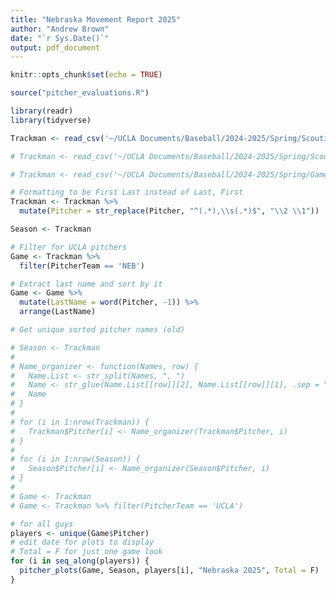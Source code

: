 ---
title: "Nebraska Movement Report 2025"
author: "Andrew Brown"
date: "`r Sys.Date()`"
output: pdf_document
---

```{r setup, include = FALSE, echo = FALSE}
knitr::opts_chunk$set(echo = TRUE)
```

```{r, echo = FALSE, include = FALSE}
source("pitcher_evaluations.R")
```

```{r, echo = FALSE, include = FALSE, message = FALSE}
library(readr)
library(tidyverse)

Trackman <- read_csv('~/UCLA Documents/Baseball/2024-2025/Spring/Scouting/Weekend/Nebraska/CSVs/Nebraska.csv')

# Trackman <- read_csv('~/UCLA Documents/Baseball/2024-2025/Spring/Scouting/Midweek/UC Irvine/CSVs/UC Irvine.csv')

# Trackman <- read_csv('~/UCLA Documents/Baseball/2024-2025/Spring/Game_CSVs/3_11_UCI.csv')

# Formatting to be First Last instead of Last, First
Trackman <- Trackman %>%
  mutate(Pitcher = str_replace(Pitcher, "^(.*),\\s(.*)$", "\\2 \\1"))

Season <- Trackman

# Filter for UCLA pitchers
Game <- Trackman %>%
  filter(PitcherTeam == 'NEB')

# Extract last name and sort by it
Game <- Game %>%
  mutate(LastName = word(Pitcher, -1)) %>%
  arrange(LastName)

# Get unique sorted pitcher names (old)

# Season <- Trackman
# 
# Name_organizer <- function(Names, row) {
#   Name.List <- str_split(Names, ", ")
#   Name <- str_glue(Name.List[[row]][2], Name.List[[row]][1], .sep = " ")
#   Name
# }
# 
# for (i in 1:nrow(Trackman)) {
#   Trackman$Pitcher[i] <- Name_organizer(Trackman$Pitcher, i)
# }
# 
# for (i in 1:nrow(Season)) {
#   Season$Pitcher[i] <- Name_organizer(Season$Pitcher, i)
# }
# 
# Game <- Trackman
# Game <- Trackman %>% filter(PitcherTeam == 'UCLA')
```

```{r, echo = FALSE, results = 'asis', warning = FALSE, message = FALSE, fig.height = 8, fig.width = 10}
# for all guys
players <- unique(Game$Pitcher)
# edit date for plots to display
# Total = F for just one game look
for (i in seq_along(players)) {
  pitcher_plots(Game, Season, players[i], "Nebraska 2025", Total = F)
}
```










